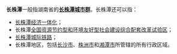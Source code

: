 '''长株潭'''一般指湖南省的'''[[长株潭城市群|长株潭城市群]]'''。长株潭还可以指：

* [[长株潭经济一体化|长株潭经济一体化]]；
* 长株潭[[国家综合配套改革试验区|全国资源节约型和环境友好型社会建设综合配套改革试验区]]；
* [[长株潭城际铁路|长株潭城际铁路]]；
* 长株潭地区，包括[[长沙市|长沙市]]、[[株洲市|株洲市]]和[[湘潭市|湘潭市]]所管辖的所有行政区域。


{{disambig|Cat=三字中国地名消歧义}}